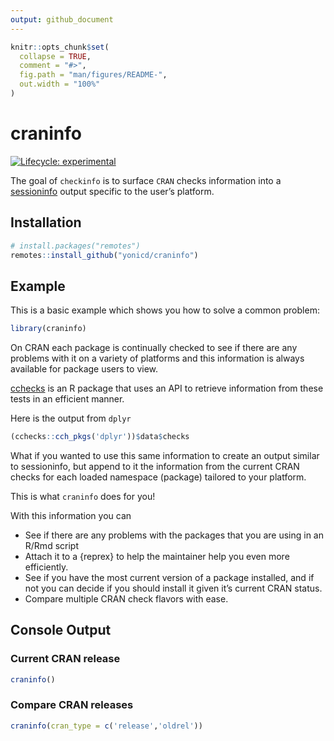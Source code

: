 ```yaml
---
output: github_document
---
```


<!-- README.md is generated from README.Rmd. Please edit that file -->

```r
knitr::opts_chunk$set(
  collapse = TRUE,
  comment = "#>",
  fig.path = "man/figures/README-",
  out.width = "100%"
)
```

# craninfo

<!-- badges: start -->
[![Lifecycle: experimental](https://img.shields.io/badge/lifecycle-experimental-orange.svg)](https://www.tidyverse.org/lifecycle/#experimental)
<!-- badges: end -->

The goal of `checkinfo` is to surface `CRAN` checks information into a [sessioninfo](https://github.com/r-lib/sessioninfo) output specific to the user's platform.

## Installation

``` r
# install.packages("remotes")
remotes::install_github("yonicd/craninfo")
```
## Example

This is a basic example which shows you how to solve a common problem:

```r
library(craninfo)
```

On CRAN each package is continually checked to see if there are any problems with it on a variety of platforms and this information is always available for package users to view.

[cchecks](https://github.com/ropenscilabs/cchecks) is an R package that uses an API to retrieve information from these tests in an efficient manner.

Here is the output from `dplyr`

```r
(cchecks::cch_pkgs('dplyr'))$data$checks
```

What if you wanted to use this same information to create an output similar to sessioninfo, but append to it the information from the current CRAN checks for each loaded namespace (package) tailored to your platform.

This is what `craninfo` does for you!

With this information you can

  - See if there are any problems with the packages that you are using in an R/Rmd script
  - Attach it to a {reprex} to help the maintainer help you even more efficiently.
  - See if you have the most current version of a package installed, and if not you can decide if you should install it given it's current CRAN status.
  - Compare multiple CRAN check flavors with ease.

## Console Output

### Current CRAN release

```r
craninfo()
```

### Compare CRAN releases

```r
craninfo(cran_type = c('release','oldrel'))
```
